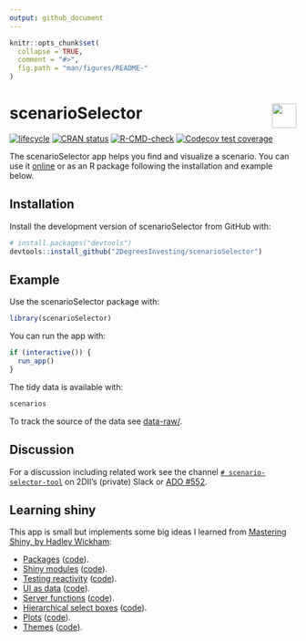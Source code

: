 ```yaml
---
output: github_document 
---
```

<!-- README.md is generated from README.Rmd. Please edit that file -->

```r
knitr::opts_chunk$set(
  collapse = TRUE,
  comment = "#>",
  fig.path = "man/figures/README-"
)
```

# scenarioSelector <a href='https://github.com/2DegreesInvesting/r2dii.usethis'><img src='https://imgur.com/A5ASZPE.png' align='right' height='43' /></a>

<!-- badges: start -->
[![lifecycle](https://img.shields.io/badge/lifecycle-experimental-orange.svg)](https://www.tidyverse.org/lifecycle/#experimental)
[![CRAN status](https://www.r-pkg.org/badges/version/scenarioSelector)](https://CRAN.R-project.org/package=scenarioSelector)
[![R-CMD-check](https://github.com/2DegreesInvesting/scenarioSelector/workflows/R-CMD-check/badge.svg)](https://github.com/2DegreesInvesting/scenarioSelector/actions)
[![Codecov test coverage](https://codecov.io/gh/2DegreesInvesting/scenarioSelector/branch/master/graph/badge.svg)](https://codecov.io/gh/2DegreesInvesting/scenarioSelector?branch=master)
<!-- badges: end -->

The scenarioSelector app helps you find and visualize a scenario. You can use it
[online](https://twodii.shinyapps.io/scenarioSelector/) or as an R package
following the installation and example below.

## Installation

Install the development version of scenarioSelector from GitHub with:

```r
# install.packages("devtools")
devtools::install_github("2DegreesInvesting/scenarioSelector")
```

## Example

Use the scenarioSelector package with:

```r
library(scenarioSelector)
```

You can run the app with:

```r
if (interactive()) {
  run_app()
}
```

The tidy data is available with:

```r
scenarios
```

To track the source of the data see
[data-raw/](https://github.com/2DegreesInvesting/scenarioSelector/tree/master/data-raw).

## Discussion

For a discussion including related work see the channel [`#
scenario-selector-tool`](https://2investinginitiative.slack.com/archives/C025YFS5UTA)
on 2DII's (private) Slack or [ADO
#552](https://dev.azure.com/2DegreesInvesting/2DegreesInvesting/_workitems/edit/552).

## Learning shiny

This app is small but implements some big ideas I learned from [Mastering
Shiny, by Hadley Wickham](https://mastering-shiny.org/):

* [Packages](https://mastering-shiny.org/scaling-packaging.html)
([code](https://github.com/2DegreesInvesting/scenarioSelector/blob/master/DESCRIPTION)).
* [Shiny modules](https://mastering-shiny.org/scaling-modules.html)
([code](https://github.com/2DegreesInvesting/scenarioSelector/blob/master/R/scenario.R)).
* [Testing
reactivity](https://mastering-shiny.org/scaling-testing.html#testing-reactivity)
([code](https://github.com/2DegreesInvesting/scenarioSelector/blob/master/tests/testthat/test-scenario.R)).
* [UI as data](https://mastering-shiny.org/scaling-functions.html#ui-as-data)
([code](https://github.com/2DegreesInvesting/scenarioSelector/blob/master/R/select_column.R)).
* [Server
functions](https://mastering-shiny.org/scaling-functions.html#server-functions)
([code](https://github.com/2DegreesInvesting/scenarioSelector/blob/master/R/plot_scenarios.R)).
* [Hierarchical select
boxes](https://mastering-shiny.org/action-dynamic.html#hierarchical-select)
([code](https://github.com/2DegreesInvesting/scenarioSelector/blob/master/R/scenario.R)).
* [Plots](https://mastering-shiny.org/basic-ui.html#plots)
([code](https://github.com/2DegreesInvesting/scenarioSelector/blob/master/R/utils.R)).
* [Themes](https://mastering-shiny.org/action-layout.html#themes)
([code](https://github.com/2DegreesInvesting/scenarioSelector/blob/master/R/theme_2dii.R)).
